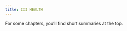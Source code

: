 ```yaml
---
title: III HEALTH
---
```


::: callout-note
For some chapters, you'll find short summaries at the top.
:::

